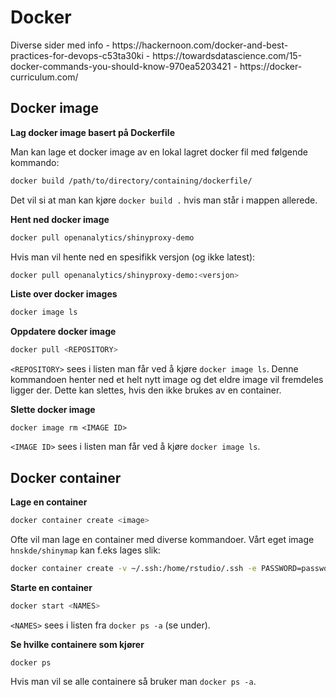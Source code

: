 # Docker

Diverse sider med info
- https://hackernoon.com/docker-and-best-practices-for-devops-c53ta30ki
- https://towardsdatascience.com/15-docker-commands-you-should-know-970ea5203421
- https://docker-curriculum.com/

## Docker image

**Lag docker image basert på Dockerfile**

Man kan lage et docker image av en lokal lagret docker fil med følgende kommando:

```bash
docker build /path/to/directory/containing/dockerfile/
```

Det vil si at man kan kjøre `docker build .` hvis man står i mappen allerede.

**Hent ned docker image**

```bash
docker pull openanalytics/shinyproxy-demo
```

Hvis man vil hente ned en spesifikk versjon (og ikke latest):

```bash
docker pull openanalytics/shinyproxy-demo:<versjon>
```

**Liste over docker images**

```bash
docker image ls
```

**Oppdatere docker image**

```bash
docker pull <REPOSITORY>
```

`<REPOSITORY>` sees i listen man får ved å kjøre `docker image ls`.
Denne kommandoen henter ned et helt nytt image og det eldre image vil fremdeles ligger der. Dette kan slettes, hvis den ikke brukes av en container.

**Slette docker image**

```
docker image rm <IMAGE ID>
```

`<IMAGE ID>` sees i listen man får ved å kjøre `docker image ls`.

## Docker container

**Lage en container**

```bash
docker container create <image>
```

Ofte vil man lage en container med diverse kommandoer. Vårt eget image `hnskde/shinymap` kan f.eks lages slik:

```bash
docker container create -v ~/.ssh:/home/rstudio/.ssh -e PASSWORD=password --name shinymap_dev -p 8787:8787 hnskde/shinymap:latest
```

**Starte en container**

```bash
docker start <NAMES>
```

`<NAMES>` sees i listen fra `docker ps -a` (se under).



**Se hvilke containere som kjører**

```bash
docker ps
```

Hvis man vil se alle containere så bruker man `docker ps -a`.



